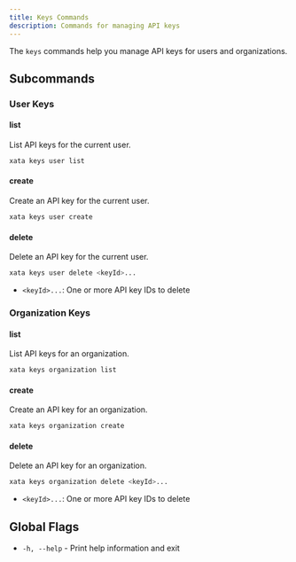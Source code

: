 ```yaml
---
title: Keys Commands
description: Commands for managing API keys
---
```


The `keys` commands help you manage API keys for users and organizations.

## Subcommands

### User Keys

#### list
List API keys for the current user.

```bash
xata keys user list
```

#### create
Create an API key for the current user.

```bash
xata keys user create
```

#### delete
Delete an API key for the current user.

```bash
xata keys user delete <keyId>...
```
- `<keyId>...`: One or more API key IDs to delete

### Organization Keys

#### list
List API keys for an organization.

```bash
xata keys organization list
```

#### create
Create an API key for an organization.

```bash
xata keys organization create
```

#### delete
Delete an API key for an organization.

```bash
xata keys organization delete <keyId>...
```
- `<keyId>...`: One or more API key IDs to delete

## Global Flags

- `-h, --help` - Print help information and exit 